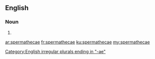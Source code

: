 ==English==

===Noun===
{{head|en|noun plural form}}

# {{en-irregular plural of|spermatheca}}

[[Category:English irregular plurals ending in "-ae"]]

[[ar:spermathecae]]
[[fr:spermathecae]]
[[ku:spermathecae]]
[[my:spermathecae]]